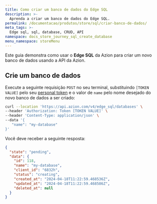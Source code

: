 ```yaml
---
title: Como criar um banco de dados do Edge SQL
description: >-
  Aprenda a criar um banco de dados do Edge SQL.
permalink: /documentacao/produtos/store/sql/criar-banco-de-dados/
meta_tags: >-
  Edge sql, sql, database, CRUD, API
namespace: docs_store_journey_sql_create_database
menu_namespace: storeMenu
---
```


Este guia demonstra como usar o **Edge SQL** da Azion para criar um novo banco de dados usando a API da Azion.

## Crie um banco de dados

Execute a seguinte requisição `POST` no seu terminal, substituindo `[TOKEN VALUE]` pelo seu [personal token](/pt-br/documentacao/produtos/guias/personal-tokens/) e o valor de `name` pelo nome desejado do novo banco de dados a ser criado:

```bash
curl --location 'https://api.azion.com/v4/edge_sql/databases' \
--header 'Authorization: Token [TOKEN VALUE]' \
--header 'Content-Type: application/json' \
--data '{
   "name": "my-database"
}'
```

Você deve receber a seguinte resposta:

```json
{
  "state": "pending",
  "data": {
    "id": 118,
    "name": "my-database",
    "client_id": "6832h",
    "status": "creating",
    "created_at": "2024-04-18T11:22:59.468536Z",
    "updated_at": "2024-04-18T11:22:59.468586Z",
    "deleted_at": null
  }
}
```

